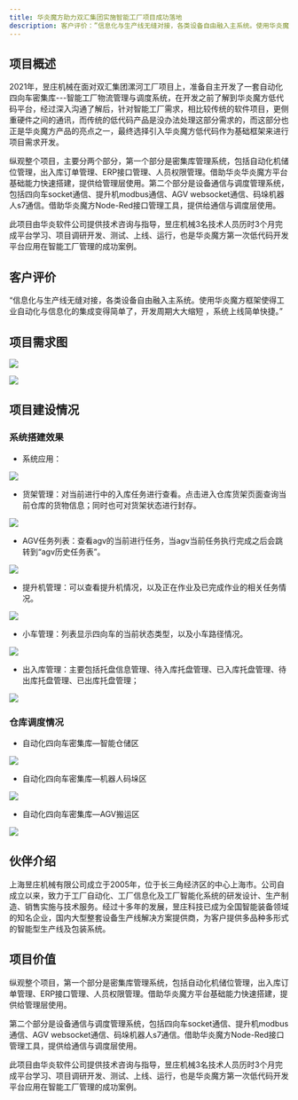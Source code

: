 ```yaml
---
title: 华炎魔方助力双汇集团实施智能工厂项目成功落地
description: 客户评价：”信息化与生产线无缝对接，各类设备自由融入主系统。使用华炎魔方框架使得工业自动化与信息化的集成变得简单了，开发周期大大缩短 ，系统上线简单快捷。“
---
```


## 项目概述

2021年，昱庄机械在面对双汇集团漯河工厂项目上，准备自主开发了一套自动化四向车密集库---智能工厂物流管理与调度系统，在开发之前了解到华炎魔方低代码平台，经过深入沟通了解后，针对智能工厂需求，相比较传统的软件项目，更侧重硬件之间的通讯，而传统的低代码产品是没办法处理这部分需求的，而这部分也正是华炎魔方产品的亮点之一，最终选择引入华炎魔方低代码作为基础框架来进行项目需求开发。

纵观整个项目，主要分两个部分，第一个部分是密集库管理系统，包括自动化机储位管理，出入库订单管理、ERP接口管理、人员权限管理。借助华炎华炎魔方平台基础能力快速搭建，提供给管理层使用。第二个部分是设备通信与调度管理系统，包括四向车socket通信、提升机modbus通信、AGV websocket通信、码垛机器人s7通信。借助华炎魔方Node-Red接口管理工具，提供给通信与调度层使用。

此项目由华炎软件公司提供技术咨询与指导，昱庄机械3名技术人员历时3个月完成平台学习、项目调研开发、测试、上线、运行，也是华炎魔方第一次低代码开发平台应用在智能工厂管理的成功案例。

## 客户评价

“信息化与生产线无缝对接，各类设备自由融入主系统。使用华炎魔方框架使得工业自动化与信息化的集成变得简单了，开发周期大大缩短 ，系统上线简单快捷。”

## 项目需求图

 ![](https://console.steedos.cn/api/files/images/6392d33f6f5764003e512aeb)

 ![](https://console.steedos.cn/api/files/images/6392d3f56f5764003e512aec)

## 项目建设情况

### 系统搭建效果

* 系统应用：

 ![](https://console.steedos.cn/api/files/images/6392df006f5764003e512b48)

* 货架管理：对当前进行中的入库任务进行查看。点击进入仓库货架页面查询当前仓库的货物信息；同时也可对货架状态进行封存。

 ![](https://console.steedos.cn/api/files/images/6392df556f5764003e512b56)

* AGV任务列表：查看agv的当前进行任务，当agv当前任务执行完成之后会跳转到“agv历史任务表”。

 ![](https://console.steedos.cn/api/files/images/6392dfa56f5764003e512b57)

* 提升机管理：可以查看提升机情况，以及正在作业及已完成作业的相关任务情况。

 ![](https://console.steedos.cn/api/files/images/6392dfd06f5764003e512b58)

* 小车管理：列表显示四向车的当前状态类型，以及小车路径情况。

 ![](https://console.steedos.cn/api/files/images/6392e03d6f5764003e512b59)

* 出入库管理：主要包括托盘信息管理、待入库托盘管理、已入库托盘管理、待出库托盘管理、已出库托盘管理；

 ![](https://console.steedos.cn/api/files/images/6392e0c46f5764003e512b5b)

### 仓库调度情况

* 自动化四向车密集库—智能仓储区

 ![](https://console.steedos.cn/api/files/images/6392e1246f5764003e512b5d)

* 自动化四向车密集库—机器人码垛区

 ![](https://console.steedos.cn/api/files/images/6392e1406f5764003e512b60)

* 自动化四向车密集库—AGV搬运区

 ![](https://console.steedos.cn/api/files/images/6392e1516f5764003e512b61)

## 伙伴介绍

上海昱庄机械有限公司成立于2005年，位于长三角经济区的中心上海市。公司自成立以来，致力于工厂自动化、工厂信息化及工厂智能化系统的研发设计、生产制造、销售实施与技术服务。经过十多年的发展，昱庄科技已成为全国智能装备领域的知名企业，国内大型整套设备生产线解决方案提供商，为客户提供多品种多形式的智能型生产线及包装系统。

## 项目价值

纵观整个项目，第一个部分是密集库管理系统，包括自动化机储位管理，出入库订单管理、ERP接口管理、人员权限管理。借助华炎魔方平台基础能力快速搭建，提供给管理层使用。

第二个部分是设备通信与调度管理系统，包括四向车socket通信、提升机modbus通信、AGV websocket通信、码垛机器人s7通信。借助华炎魔方Node-Red接口管理工具，提供给通信与调度层使用。

此项目由华炎软件公司提供技术咨询与指导，昱庄机械3名技术人员历时3个月完成平台学习、项目调研开发、测试、上线、运行，也是华炎魔方第一次低代码开发平台应用在智能工厂管理的成功案例。